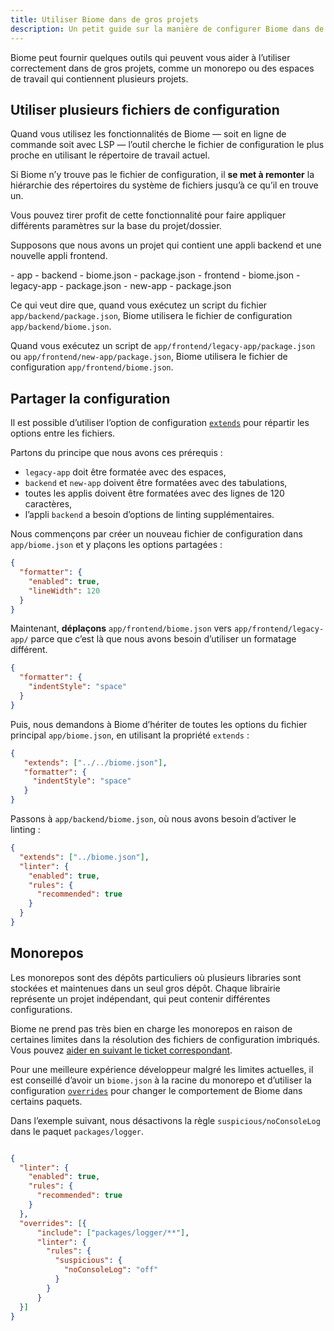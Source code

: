 ```yaml
---
title: Utiliser Biome dans de gros projets
description: Un petit guide sur la manière de configurer Biome dans de gros projets
---
```



Biome peut fournir quelques outils qui peuvent vous aider à l’utiliser correctement dans de gros projets, comme un monorepo ou des espaces de travail qui contiennent plusieurs projets.


## Utiliser plusieurs fichiers de configuration

Quand vous utilisez les fonctionnalités de Biome — soit en ligne de commande soit avec LSP — l’outil cherche le fichier de configuration le plus proche en utilisant le répertoire de travail actuel.

Si Biome n’y trouve pas le fichier de configuration, il **se met à remonter** la hiérarchie des répertoires du système de fichiers jusqu’à ce qu’il en trouve un.

Vous pouvez tirer profit de cette fonctionnalité pour faire appliquer différents paramètres sur la base du projet/dossier.

Supposons que nous avons un projet qui contient une appli backend et une nouvelle appli frontend.


<FileTree>
  - app
    - backend
      - biome.json
      - package.json
    - frontend
      - biome.json
      - legacy-app
        - package.json
      - new-app
        - package.json
</FileTree>

Ce qui veut dire que, quand vous exécutez un script du fichier `app/backend/package.json`, Biome utilisera le fichier de configuration `app/backend/biome.json`.

Quand vous exécutez un script de `app/frontend/legacy-app/package.json` ou `app/frontend/new-app/package.json`, Biome utilisera le fichier de configuration `app/frontend/biome.json`.

## Partager la configuration

Il est possible d’utiliser l’option de configuration [`extends`](/fr/guides/configure-biome/#partager-un-fichier-de-configuration) pour répartir les options entre les fichiers.

Partons du principe que nous avons ces prérequis&nbsp;:
- `legacy-app` doit être formatée avec des espaces,
- `backend` et `new-app` doivent être formatées avec des tabulations,
- toutes les applis doivent être formatées avec des lignes de 120 caractères,
- l’appli `backend` a besoin d’options de linting supplémentaires.

Nous commençons par créer un nouveau fichier de configuration dans `app/biome.json` et y plaçons les options partagées&nbsp;:


```json title="app/biome.json"
{
  "formatter": {
    "enabled": true,
    "lineWidth": 120
  }
}
```

Maintenant, **déplaçons** `app/frontend/biome.json` vers `app/frontend/legacy-app/` parce que c’est là que nous avons besoin d’utiliser un formatage différent.


```json title="app/frontend/legacy-app/biome.json"
{
  "formatter": {
    "indentStyle": "space"
  }
}
```

Puis, nous demandons à Biome d’hériter de toutes les options du fichier principal `app/biome.json`, en utilisant la propriété `extends`&nbsp;:

```json title="app/frontend/legacy-app/biome.json" ins={2}
{
   "extends": ["../../biome.json"],
   "formatter": {
     "indentStyle": "space"
   }
}
```

Passons à `app/backend/biome.json`, où nous avons besoin d’activer le linting&nbsp;:


```json title="app/backend/biome.json"
{
  "extends": ["../biome.json"],
  "linter": {
    "enabled": true,
    "rules": {
      "recommended": true
    }
  }
}
```

## Monorepos

Les monorepos sont des dépôts particuliers où plusieurs libraries sont stockées et maintenues dans un seul gros dépôt. Chaque librairie représente un projet indépendant, qui peut contenir différentes configurations.

Biome ne prend pas très bien en charge les monorepos en raison de certaines limites dans la résolution des fichiers de configuration imbriqués. Vous pouvez [aider en suivant le ticket correspondant](https://github.com/biomejs/biome/issues/2228).

Pour une meilleure expérience développeur malgré les limites actuelles, il est conseillé d’avoir un `biome.json` à la racine du monorepo et d’utiliser la configuration [`overrides`](/reference/configuration/#overrides) pour changer le comportement de Biome dans certains paquets.

Dans l’exemple suivant, nous désactivons la règle `suspicious/noConsoleLog` dans le paquet `packages/logger`.

```json title="biome.jsonc"

{
  "linter": {
    "enabled": true,
    "rules": {
      "recommended": true
    }
  },
  "overrides": [{
      "include": ["packages/logger/**"],
      "linter": {
        "rules": {
          "suspicious": {
            "noConsoleLog": "off"
          }
        }
      }
  }]
}
```
